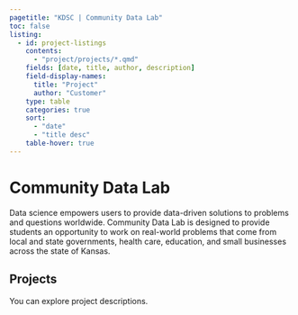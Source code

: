 ```yaml
---
pagetitle: "KDSC | Community Data Lab"
toc: false
listing:
  - id: project-listings
    contents:
      - "project/projects/*.qmd"
    fields: [date, title, author, description]
    field-display-names: 
      title: "Project"
      author: "Customer"
    type: table
    categories: true
    sort:
      - "date"
      - "title desc"
    table-hover: true
---
```


# Community Data Lab

Data science empowers users to provide data-driven solutions to problems and questions worldwide.
Community Data Lab is designed to provide students an opportunity to work on real-world problems that come from local
and state governments, health care, education, and small businesses across the state of Kansas. 

## Projects

You can explore project descriptions.

::: {#project-listings}
:::
